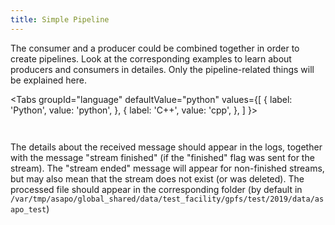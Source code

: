 ```yaml
---
title: Simple Pipeline
---
```




The consumer and a producer could be combined together in order to create pipelines. Look at the corresponding examples to learn about producers and consumers in detailes. Only the pipeline-related things will be explained here.

<Tabs
  groupId="language"
  defaultValue="python"
  values={[
    { label: 'Python', value: 'python', },
    { label: 'C++', value: 'cpp', },
  ]
}>
<TabItem value="python">

```python content="./examples/python/pipeline.py"
```

</TabItem>

<TabItem value="cpp">

```cpp content="./examples/cpp/pipeline.cpp"
```

</TabItem>
</Tabs>

The details about the received message should appear in the logs, together with the message "stream finished" (if the "finished" flag was sent for the stream). The "stream ended" message will appear for non-finished streams, but may also mean that the stream does not exist (or was deleted). The processed file should appear in the corresponding folder (by default in ```/var/tmp/asapo/global_shared/data/test_facility/gpfs/test/2019/data/asapo_test```)
